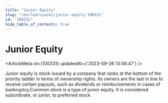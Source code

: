 ```yaml
---
title: "Junior Equity"
slug: "/en/learn/wiki/junior-equity-100331"
id: "100331"
hide_table_of_contents: true
---
```



# Junior Equity

<ArticleMeta id={100331} updatedAt={'2023-09-26 13:58:47'} />
<div className='border-solid border-b border-t-0 my-4 border-[var(--ifm-color-gray-300)]' />

Junior equity is stock issued by a company that ranks at the bottom of the priority ladder in terms of ownership rights. Its owners are the last in line to receive certain payouts, such as dividends or reimbursements in cases of bankruptcy.Common stock is a type of junior equity. It is considered subordinate, or junior, to preferred stock.
